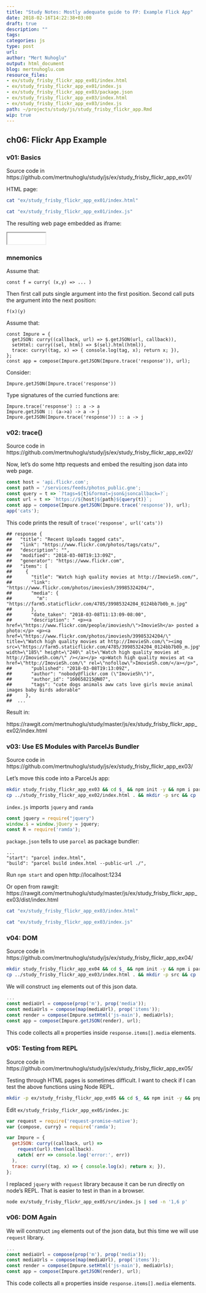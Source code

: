 ```yaml
---
title: "Study Notes: Mostly adequate guide to FP: Example Flick App"
date: 2018-02-16T14:22:38+03:00  
draft: true
description: ""
tags:
categories: js
type: post
url:
author: "Mert Nuhoglu"
output: html_document
blog: mertnuhoglu.com
resource_files:
- ex/study_frisby_flickr_app_ex01/index.html 
- ex/study_frisby_flickr_app_ex01/index.js 
- ex/study_frisby_flickr_app_ex03/package.json
- ex/study_frisby_flickr_app_ex03/index.html 
- ex/study_frisby_flickr_app_ex03/index.js 
path: ~/projects/study/js/study_frisby_flickr_app.Rmd
wip: true
---
```


<style>
  .main-container {
    max-width: 1600px !important;
  }
</style>

## ch06: Flickr App Example

### v01: Basics 

Source code in https://github.com/mertnuhoglu/study/js/ex/study_frisby_flickr_app_ex01/

HTML page:

```bash
cat "ex/study_frisby_flickr_app_ex01/index.html" 
```

```bash
cat "ex/study_frisby_flickr_app_ex01/index.js" 
```

The resulting web page embedded as iframe:

<iframe src="ex/study_frisby_flickr_app_ex01/index.html" width="100" height="30"></iframe>

### mnemonics

Assume that:

    const f = curry( (x,y) => ... )

Then first call puts single argument into the first position. Second call puts the argument into the next position:

    f(x)(y)

Assume that:

    const Impure = {
      getJSON: curry((callback, url) => $.getJSON(url, callback)),
      setHtml: curry((sel, html) => $(sel).html(html)),
      trace: curry((tag, x) => { console.log(tag, x); return x; }),
    }; 
    const app = compose(Impure.getJSON(Impure.trace('response')), url);

Consider:

    Impure.getJSON(Impure.trace('response'))

Type signatures of the curried functions are:

    Impure.trace('response') :: a -> a
    Impure.getJSON :: (a->a) -> a -> j
    Impure.getJSON(Impure.trace('response')) :: a -> j

### v02: trace()

Source code in https://github.com/mertnuhoglu/study/js/ex/study_frisby_flickr_app_ex02/

Now, let's do some http requests and embed the resulting json data into web page.

``` js
const host = 'api.flickr.com';
const path = '/services/feeds/photos_public.gne';
const query = t => `?tags=${t}&format=json&jsoncallback=?`;
const url = t => `https://${host}${path}${query(t)}`;
const app = compose(Impure.getJSON(Impure.trace('response')), url);
app('cats');
``` 

This code prints the result of `trace('response', url('cats'))`

``` 
## response {
##   "title": "Recent Uploads tagged cats",
##   "link": "https://www.flickr.com/photos/tags/cats/",
##   "description": "",
##   "modified": "2018-03-08T19:13:09Z",
##   "generator": "https://www.flickr.com",
##   "items": [
##     {
##       "title": "Watch high quality movies at http://ImovieSh.com/",
##       "link": "https://www.flickr.com/photos/imoviesh/39985324204/",
##       "media": {
##         "m": "https://farm5.staticflickr.com/4785/39985324204_0124bb7b0b_m.jpg"
##       },
##       "date_taken": "2018-03-08T11:13:09-08:00",
##       "description": " <p><a href=\"https://www.flickr.com/people/imoviesh/\">ImovieSh</a> posted a photo:</p> <p><a href=\"https://www.flickr.com/photos/imoviesh/39985324204/\" title=\"Watch high quality movies at http://ImovieSh.com/\"><img src=\"https://farm5.staticflickr.com/4785/39985324204_0124bb7b0b_m.jpg\" width=\"185\" height=\"240\" alt=\"Watch high quality movies at http://ImovieSh.com/\" /></a></p> <p>Watch high quality movies at <a href=\"http://ImovieSh.com/\" rel=\"nofollow\">ImovieSh.com/</a></p>",
##       "published": "2018-03-08T19:13:09Z",
##       "author": "nobody@flickr.com (\"ImovieSh\")",
##       "author_id": "160658215@N07",
##       "tags": "cute dogs animals aww cats love girls movie animal images baby birds adorable"
##     },
##  ...
``` 

Result in:

https://rawgit.com/mertnuhoglu/study/master/js/ex/study_frisby_flickr_app_ex02/index.html

### v03: Use ES Modules with ParcelJs Bundler

Source code in https://github.com/mertnuhoglu/study/js/ex/study_frisby_flickr_app_ex03/

Let's move this code into a ParcelJs app:

``` bash
mkdir study_frisby_flickr_app_ex03 && cd $_ && npm init -y && npm i parcel-bundler jquery ramda
cp ../study_frisby_flickr_app_ex02/index.html . && mkdir -p src && cp ../study_frisby_flickr_app_ex02/index.js .
``` 

`index.js` imports `jquery` and `ramda`

``` js
const jquery = require("jquery")
window.$ = window.jQuery = jquery;
const R = require('ramda');
``` 

`package.json` tells to use `parcel` as package bundler:

    ...
    "start": "parcel index.html",
    "build": "parcel build index.html --public-url ./",

Run `npm start` and open http://localhost:1234

Or open from rawgit: https://rawgit.com/mertnuhoglu/study/master/js/ex/study_frisby_flickr_app_ex03/dist/index.html

```bash
cat "ex/study_frisby_flickr_app_ex03/index.html" 
```

```bash
cat "ex/study_frisby_flickr_app_ex03/index.js" 
```

### v04: DOM

Source code in https://github.com/mertnuhoglu/study/js/ex/study_frisby_flickr_app_ex04/

``` bash
mkdir study_frisby_flickr_app_ex04 && cd $_ && npm init -y && npm i parcel-bundler jquery ramda
cp ../study_frisby_flickr_app_ex03/index.html . && mkdir -p src && cp ../study_frisby_flickr_app_ex03/index.js .
``` 

We will construct `img` elements out of this json data.

``` js
...
const mediaUrl = compose(prop('m'), prop('media'));
const mediaUrls = compose(map(mediaUrl), prop('items'));
const render = compose(Impure.setHtml('js-main'), mediaUrls);
const app = compose(Impure.getJSON(render), url);
```

This code collects all `m` properties inside `response.items[].media` elements.

### v05: Testing from REPL

Source code in https://github.com/mertnuhoglu/study/js/ex/study_frisby_flickr_app_ex05/

Testing through HTML pages is sometimes difficult. I want to check if I can test the above functions using Node REPL.

``` bash
mkdir -p ex/study_frisby_flickr_app_ex05 && cd $_ && npm init -y && pnpm i parcel-bundler ramda request request-promise-native
``` 

Edit `ex/study_frisby_flickr_app_ex05/index.js`:

``` js
var request = require('request-promise-native');
var {compose, curry} = require('ramda');

var Impure = {
  getJSON: curry((callback, url) => 
    request(url).then(callback).
    catch( err => console.log('error:', err)) 
  ),
  trace: curry((tag, x) => { console.log(x); return x; }),
}; 
``` 

I replaced `jquery` with `request` library because it can be run directly on node's REPL. That is easier to test in than in a browser.

``` bash
node ex/study_frisby_flickr_app_ex05/src/index.js | sed -n '1,6 p'
``` 

### v06: DOM Again

We will construct `img` elements out of the json data, but this time we will use `request` library.

``` js
...
const mediaUrl = compose(prop('m'), prop('media'));
const mediaUrls = compose(map(mediaUrl), prop('items'));
const render = compose(Impure.setHtml('js-main'), mediaUrls);
const app = compose(Impure.getJSON(render), url);
```

This code collects all `m` properties inside `response.items[].media` elements.

